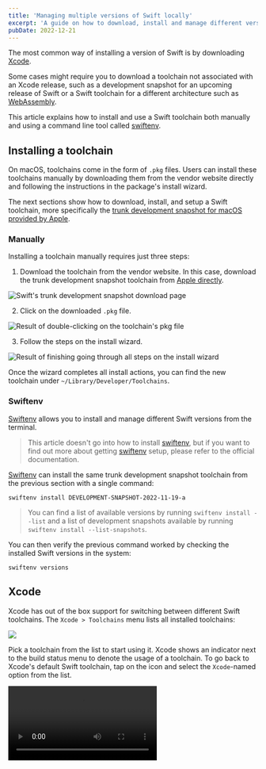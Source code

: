 ```yaml
---
title: 'Managing multiple versions of Swift locally'
excerpt: 'A guide on how to download, install and manage different versions of Swift.'
pubDate: 2022-12-21
---
```



The most common way of installing a version of Swift is by downloading [Xcode](https://developer.apple.com/xcode-cloud/).

Some cases might require you to download a toolchain not associated with an Xcode release, such as a development snapshot for an upcoming release of Swift or a Swift toolchain for a different architecture such as [WebAssembly](https://github.com/swiftwasm/swift/releases/tag/swift-wasm-5.7.1-RELEASE).

This article explains how to install and use a Swift toolchain both manually and using a command line tool called [swiftenv](https://github.com/kylef/swiftenv).

## Installing a toolchain

On macOS, toolchains come in the form of `.pkg` files. Users can install these toolchains manually by downloading them from the vendor website directly and following the instructions in the package's install wizard.

The next sections show how to download, install, and setup a Swift toolchain, more specifically the [trunk development snapshot for macOS provided by Apple](https://www.swift.org/download/#trunk-development-main).

### Manually

Installing a toolchain manually requires just three steps:

1. Download the toolchain from the vendor website. In this case, download the trunk development snapshot toolchain from [Apple directly](https://www.swift.org/download/#trunk-development-main).

![Swift's trunk development snapshot download page](/assets/posts/managing-multiple-swift-versions-locally/download-manually.png)

2. Click on the downloaded `.pkg` file.

![Result of double-clicking on the toolchain's pkg file](/assets/posts/managing-multiple-swift-versions-locally/click-manually.png)

3. Follow the steps on the install wizard.

![Result of finishing going through all steps on the install wizard](/assets/posts/managing-multiple-swift-versions-locally/follow-manually.png)

Once the wizard completes all install actions, you can find the new toolchain under `~/Library/Developer/Toolchains`.

### Swiftenv

[Swiftenv](https://github.com/kylef/swiftenv) allows you to install and manage different Swift versions from the terminal.

> This article doesn't go into how to install [swiftenv](https://github.com/kylef/swiftenv), but if you want to find out more about getting [swiftenv](https://github.com/kylef/swiftenv) setup, please refer to the official documentation.

[Swiftenv](https://github.com/kylef/swiftenv) can install the same trunk development snapshot toolchain from the previous section with a single command:

```bash:Terminal
swiftenv install DEVELOPMENT-SNAPSHOT-2022-11-19-a
```

> You can find a list of available versions by running `swiftenv install --list` and a list of development snapshots available by running `swiftenv install --list-snapshots`.

You can then verify the previous command worked by checking the installed Swift versions in the system:

```bash:Terminal
swiftenv versions
```

## Xcode

Xcode has out of the box support for switching between different Swift toolchains. The `Xcode > Toolchains` menu lists all installed toolchains:

![](/assets/posts/managing-multiple-swift-versions-locally/select-toolchain.png)

Pick a toolchain from the list to start using it. Xcode shows an indicator next to the build status menu to denote the usage of a toolchain. To go back to Xcode's default Swift toolchain, tap on the icon and select the `Xcode`-named option from the list.

<Video src="/assets/posts/managing-multiple-swift-versions-locally/deselect.mp4" />

## Command line

[Swiftenv](https://github.com/kylef/swiftenv) provides an easy way to switch between Swift versions directly from the command line. It can select a Swift toolchain either **locally**, which selects it just for the current directory, or **globally**, which selects it system-wide:

```bash:Terminal
# Just in the current directory
# Creates a .swift-version file
swiftenv local DEVELOPMENT-SNAPSHOT-2022-11-19-a

# Sets the version of Swift system-wide
# Creates a ~/.swiftenv/version file
swiftenv global DEVELOPMENT-SNAPSHOT-2022-11-19-a
```

Any `swift` commands which run after selecting a Swift version with `swiftenv` use the correct toolchain.
